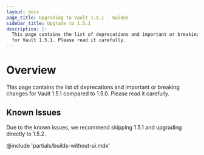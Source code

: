 ```yaml
---
layout: docs
page_title: Upgrading to Vault 1.5.1 - Guides
sidebar_title: Upgrade to 1.5.1
description: |-
  This page contains the list of deprecations and important or breaking changes
  for Vault 1.5.1. Please read it carefully.
---
```


# Overview

This page contains the list of deprecations and important or breaking changes
for Vault 1.5.1 compared to 1.5.0. Please read it carefully.

## Known Issues

Due to the known issues, we recommend skipping 1.5.1 and upgrading directly to 1.5.2.

@include 'partials/builds-without-ui.mdx'
